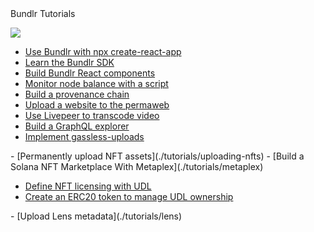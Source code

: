 
<div className="py-20">
<Heading level={1}  className="mb-4">Bundlr Tutorials</Heading>

</div>

<img
	src="https://bundlr.network/new/assets/home/data-donuts.webp"
	className="absolute mt-20 top-20 hidden xl:flex right-10 w-[300px]"
/>

<div className="-mt-10">
<SectionTitle title={"Basics"} />

-   [Use Bundlr with npx create-react-app](./tutorials/react)
-   [Learn the Bundlr SDK](./tutorials/bundlr-sdk.mdx)
-   [Build Bundlr React components](./tutorials/react-components)
-   [Monitor node balance with a script](./tutorials//monitor-node-balance)
-   [Build a provenance chain](./tutorials/provenance-chain)
-   [Upload a website to the permaweb](./tutorials//monitor-node-balance)
-   [Use Livepeer to transcode video](./tutorials/livepeer)
-   [Build a GraphQL explorer](./tutorials/graphql-explorer)
-   [Implement gassless-uploads](./tutorials/gassless-uploading)

</div>

<div className="mt-10">
<SectionTitle title={"NFTs"} />
- [Permanently upload NFT assets](./tutorials/uploading-nfts)
- [Build a Solana NFT Marketplace With Metaplex](./tutorials/metaplex)

</div>

<div className="mt-10">
<SectionTitle title={"UDL"} />

-   [Define NFT licensing with UDL](./tutorials/udl-nft)
-   [Create an ERC20 token to manage UDL ownership](./tutorials/udl-erc20)

</div>

<div className="mt-10">
<SectionTitle title={"Lens"} />
-   [Upload Lens metadata](./tutorials/lens)

</div>
